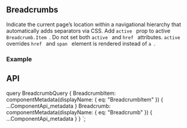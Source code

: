 


## Breadcrumbs

Indicate the current page’s location within a navigational
hierarchy that automatically adds separators via CSS. Add `active `
prop to active  `Breadcrumb.Item `. Do not
set both  `active ` and  `href ` attributes. `active ` overrides  `href ` and  `span `
element is rendered instead of  `a `.

### Example

<ReactPlayground codeText={Breadcrumb} />

## API

<ComponentApi metadata={props.data.Breadcrumb} />

<ComponentApi
  metadata={props.data.BreadcrumbItem}
  exportedBy={props.data.Breadcrumb}
/>


  query BreadcrumbQuery {
    BreadcrumbItem: componentMetadata(displayName: { eq: "BreadcrumbItem" }) {
      ...ComponentApi_metadata
    }
    Breadcrumb: componentMetadata(displayName: { eq: "Breadcrumb" }) {
      ...ComponentApi_metadata
    }
  }
`;

